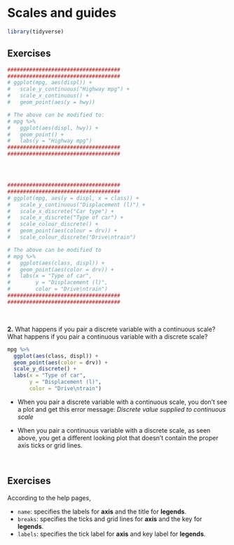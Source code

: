 # Scales and guides


```r
library(tidyverse)
```


## Exercises

```r
####################################
####################################
# ggplot(mpg, aes(displ)) + 
#   scale_y_continuous("Highway mpg") + 
#   scale_x_continuous() +
#   geom_point(aes(y = hwy))

# The above can be modified to:
# mpg %>% 
#   ggplot(aes(displ, hwy)) +
#   geom_point() +
#   labs(y = "Highway mpg")
####################################
####################################




####################################
####################################
# ggplot(mpg, aes(y = displ, x = class)) + 
#   scale_y_continuous("Displacement (l)") + 
#   scale_x_discrete("Car type") +
#   scale_x_discrete("Type of car") + 
#   scale_colour_discrete() + 
#   geom_point(aes(colour = drv)) + 
#   scale_colour_discrete("Drive\ntrain")

# The above can be modified to
# mpg %>% 
#   ggplot(aes(class, displ)) +
#   geom_point(aes(color = drv)) +
#   labs(x = "Type of car",
#        y = "Displacement (l)",
#        color = "Drive\ntrain")
####################################
####################################
```


<br>

**2.** What happens if you pair a discrete variable with a continuous scale? What happens if you pair a continuous variable with a discrete scale?

```r
mpg %>%
  ggplot(aes(class, displ)) +
  geom_point(aes(color = drv)) +
  scale_y_discrete() +
  labs(x = "Type of car",
       y = "Displacement (l)",
       color = "Drive\ntrain")
```

- When you pair a discrete variable with a continuous scale, you don't see a plot and get this error message: _Discrete value supplied to continuous scale_

- When you pair a continuous variable with a discrete scale, as seen above, you get a different looking plot that doesn't contain the proper axis ticks or grid lines.


<br>

## Exercises

According to the help pages,

- `name`: specifies the labels for **axis** and the title for **legends**.
- `breaks`: specifies the ticks and grid lines for **axis** and the key for **legends**.
- `labels`: specifies the tick label for **axis** and key label for **legends**.
